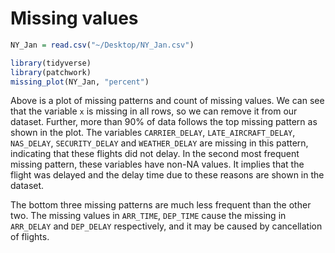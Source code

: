 # Missing values

```r
NY_Jan = read.csv("~/Desktop/NY_Jan.csv")
```
```r
library(tidyverse)
library(patchwork)
missing_plot(NY_Jan, "percent")
```


Above is a plot of missing patterns and count of missing values. We can see that the variable `x` is missing in all rows, so we can remove it from our dataset. Further, more than 90% of data follows the top missing pattern as shown in the plot. The variables `CARRIER_DELAY`, `LATE_AIRCRAFT_DELAY`, `NAS_DELAY`, `SECURITY_DELAY` and `WEATHER_DELAY` are missing in this pattern, indicating that these flights did not delay. In the second most frequent missing pattern, these variables have non-NA values. It implies that the flight was delayed and the delay time due to these reasons are shown in the dataset.  

The bottom three missing patterns are much less frequent than the other two. The missing values in `ARR_TIME`, `DEP_TIME` cause the missing in `ARR_DELAY` and `DEP_DELAY` respectively, and it may be caused by cancellation of flights.


